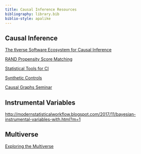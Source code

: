 ```yaml
---
title: Causal Inference Resources
bibliography: library.bib
biblio-style: apalike
---
```

  
## Causal Inference

[The tlverse Software Ecosystem for Causal Inference](https://tlverse.org/acic2019-workshop/)

[RAND Propensity Score Matching](https://www.rand.org/statistics/twang/tutorials.html)

[Statistical Tools for CI](https://chabefer.github.io/STCI/the-fundamental-problem-of-causal-inference.html#rubin-causal-model)

[Synthetic Controls](http://blogs.worldbank.org/impactevaluations/do-i-need-recruit-control-group-my-trial)

[Causal Graphs Seminar](http://julianschuessler.net/graphs2018.html)

## Instrumental Variables

<http://modernstatisticalworkflow.blogspot.com/2017/11/bayesian-instrumental-variables-with.html?m=1>

## Multiverse

[Exploring the Multiverse](https://explorablemultiverse.github.io/)
